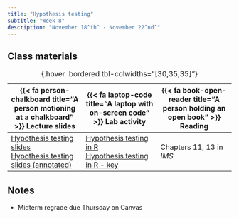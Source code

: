 ```yaml
---
title: "Hypothesis testing"
subtitle: "Week 8"
description: "November 18^th^ - November 22^nd^"
---
```


## Class materials

| {{< fa person-chalkboard title="A person motioning at a chalkboard" >}} Lecture slides | {{< fa laptop-code title="A laptop with on-screen code" >}} Lab activity | {{< fa book-open-reader title="A person holding an open book" >}} Reading |
|------------------------|------------------------|------------------------|
| [Hypothesis testing slides](handouts/week8-handout.pdf){target="_blank"} <br/> [Hypothesis testing slides (annotated)](handouts/week8-handout-annotated.pdf){target="_blank"} | [Hypothesis testing in R](labs/week-8-lab.qmd) <br/> [Hypothesis testing in R - key](labs/week-8-lab-key.qmd) | Chapters 11, 13 in *IMS* |

: {.hover .bordered tbl-colwidths="\[30,35,35\]"}

## Notes

-   Midterm regrade due Thursday on Canvas
